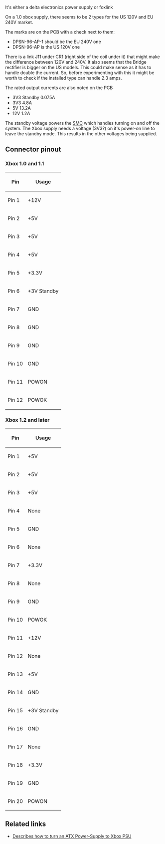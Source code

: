 It's either a delta electronics power supply or foxlink{{citation needed}}

On a 1.0 xbox supply, there seems to be 2{{citation needed|reason=2 per region, or 2 overall?}} types for the US 120V and EU 240V market.

The marks are on the PCB with a check next to them:
* DPSN-96-AP-1 should be the EU 240V one{{citation needed}}
* DPSN-96-AP is the US 120V one

There is a link J11 under CR1 (right side of the coil under it) that might make the difference between 120V and 240V.
It also seems that the Bridge rectifier is bigger on the US models.
This could make sense as it has to handle double the current. So, before experimenting with this it might be worth to check if the installed type can handle 2.3 amps.

The rated output currents are also noted on the PCB

* 3V3 Standby  0.075A
* 3V3  4.8A
* 5V   13.2A
* 12V  1.2A

The standby voltage powers the [[SMC]] which handles turning on and off the system.
The Xbox supply needs a voltage (3V3?) on it's power-on line to leave the standby mode.
This results in the other voltages being supplied.


== Connector pinout ==

=== Xbox 1.0 and 1.1 ===

{| class="wikitable"
! Pin || Usage
|-
| Pin 1 || +12V
|-
| Pin 2 || +5V
|-
| Pin 3 || +5V
|-
| Pin 4 || +5V
|-
| Pin 5 || +3.3V
|-
| Pin 6 || +3V Standby
|-
| Pin 7 || GND
|-
| Pin 8 || GND
|-
| Pin 9 || GND
|-
| Pin 10 || GND
|-
| Pin 11 || POWON
|-
| Pin 12 || POWOK
|}

=== Xbox 1.2 and later ===


{| class="wikitable"
! Pin || Usage
|-
| Pin 1 || +5V
|-
| Pin 2 || +5V
|-
| Pin 3 || +5V
|-
| Pin 4 || None
|-
| Pin 5 || GND
|-
| Pin 6 || None
|-
| Pin 7 || +3.3V
|-
| Pin 8 || None
|-
| Pin 9 || GND
|-
| Pin 10 || POWOK
|-
| Pin 11 || +12V
|-
| Pin 12 || None
|-
| Pin 13 || +5V
|-
| Pin 14 || GND
|-
| Pin 15 || +3V Standby
|-
| Pin 16 || GND
|-
| Pin 17 || None
|-
| Pin 18 || +3.3V
|-
| Pin 19 || GND
|-
| Pin 20 || POWON
|}

== Related links ==

* [http://brandonw.net/consoles/xbox/ Describes how to turn an ATX Power-Supply to Xbox PSU]
